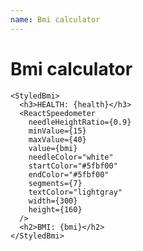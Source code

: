 ```yaml
---
name: Bmi calculator
---
```



# Bmi calculator

<StyledBmi>
  <ReactSpeedometer />
</StyledBmi>

    <StyledBmi>
      <h3>HEALTH: {health}</h3>
      <ReactSpeedometer
        needleHeightRatio={0.9}
        minValue={15}
        maxValue={40}
        value={bmi}
        needleColor="white"
        startColor="#5fbf00"
        endColor="#5fbf00"
        segments={7}
        textColor="lightgray"
        width={300}
        height={160}
      />
      <h2>BMI: {bmi}</h2>
    </StyledBmi>
